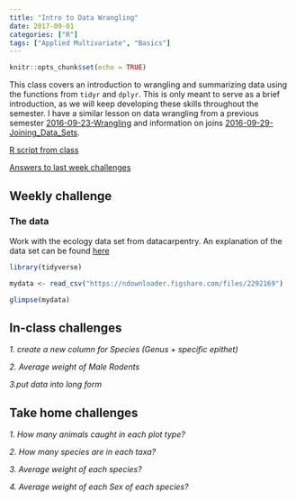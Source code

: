 ```yaml
---
title: "Intro to Data Wrangling"
date: 2017-09-01
categories: ["R"]
tags: ["Applied Multivariate", "Basics"]
---
```


```r
knitr::opts_chunk$set(echo = TRUE)
```

This class covers an introduction to wrangling and summarizing data using the functions from `tidyr` and `dplyr`.  This is only meant to serve as a brief introduction, as we will keep developing these skills throughout the semester.  I have a similar lesson on data wrangling from a previous semester [2016-09-23-Wrangling](https://chrischizinski.github.io/SNR_R_Group/2016-09-23-Wrangling) and information on joins [2016-09-29-Joining_Data_Sets](https://chrischizinski.github.io/SNR_R_Group/2016-09-29-Joining_Data_Sets).

[R script from class](https://github.com/chrischizinski/SNR_R_Group/blob/master/R/2017-09-01-Rclass_dplyr.R)


[Answers to last week challenges](https://github.com/chrischizinski/SNR_R_Group/blob/master/R/2017-09-01-Challenges_week1.R)



## Weekly challenge

### The data

Work with the ecology data set from datacarpentry.  An explanation of the data set can be found [here](http://www.datacarpentry.org/R-ecology-lesson/02-starting-with-data.html)

```r
library(tidyverse)

mydata <- read_csv("https://ndownloader.figshare.com/files/2292169")

glimpse(mydata)
```

## In-class challenges

*1. create a new column for Species (Genus + specific epithet)*

*2. Average weight of Male Rodents*

*3.put data into long form*


## Take home challenges

*1. How many animals caught in each plot type?*

*2. How many species are in each taxa?*

*3. Average weight of each species?*

*4. Average weight of each Sex of each species?*

